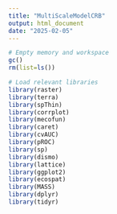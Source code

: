 ```yaml
---
title: "MultiScaleModelCRB"
output: html_document
date: "2025-02-05"
---
```


```r
# Empty memory and workspace
gc()
rm(list=ls())
```

```r
# Load relevant libraries
library(raster)
library(terra)
library(spThin)
library(corrplot)
library(mecofun)
library(caret)
library(cvAUC)
library(pROC)
library(sp)
library(dismo)
library(lattice)
library(ggplot2)
library(ecospat)
library(MASS)
library(dplyr)
library(tidyr)
```


